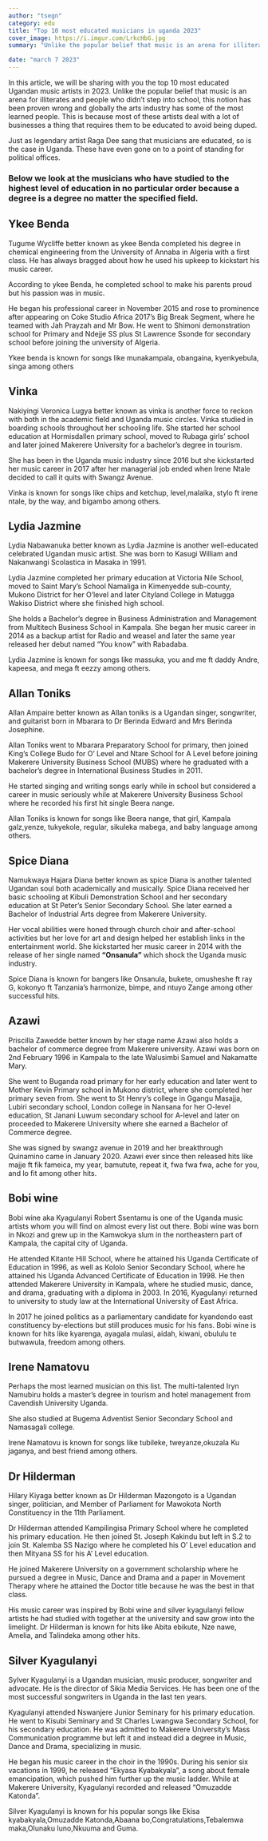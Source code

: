 ```yaml
---
author: "tsegn"
category: edu
title: "Top 10 most educated musicians in uganda 2023"
cover_image: https://i.imgur.com/LrkcHbG.jpg
summary: "Unlike the popular belief that music is an arena for illiterates and people who didn’t step into school"

date: "march 7 2023"
---
```


In this article, we will be sharing with you the top 10 most educated Ugandan music artists in 2023. Unlike the popular belief that music is an arena for illiterates and people who didn’t step into school, this notion has been proven wrong and globally the arts industry has some of the most learned people. This is because most of these artists deal with a lot of businesses a thing that requires them to be educated to avoid being duped.

Just as legendary artist Raga Dee sang that musicians are educated, so is the case in Uganda. These have even gone on to a point of standing for political offices.

<AdsComponent />

### Below we look at the musicians who have studied to the highest level of education in no particular order because a degree is a degree no matter the specified field.

## Ykee Benda

Tugume Wycliffe better known as ykee Benda completed his degree in chemical engineering from the University of Annaba in Algeria with a first class. He has always bragged about how he used his upkeep to kickstart his music career.

According to ykee Benda, he completed school to make his parents proud but his passion was in music.

He began his professional career in November 2015 and rose to prominence after appearing on Coke Studio Africa 2017’s Big Break Segment, where he teamed with Jah Prayzah and Mr Bow. He went to Shimoni demonstration school for Primary and Ndejje SS plus St Lawrence Ssonde for secondary school before joining the university of Algeria.

Ykee benda is known for songs like munakampala, obangaina, kyenkyebula, singa among others

## Vinka

Nakiyingi Veronica Lugya better known as vinka is another force to reckon with both in the academic field and Uganda music circles. Vinka studied in boarding schools throughout her schooling life. She started her school education at Hormisdallen primary school, moved to Rubaga girls’ school and later joined Makerere University for a bachelor’s degree in tourism.

She has been in the Uganda music industry since 2016 but she kickstarted her music career in 2017 after her managerial job ended when Irene Ntale decided to call it quits with Swangz Avenue.

Vinka is known for songs like chips and ketchup, level,malaika, stylo ft irene ntale, by the way, and bigambo among others.

<AdsComponent />

## Lydia Jazmine

Lydia Nabawanuka better known as Lydia Jazmine is another well-educated celebrated Ugandan music artist. She was born to Kasugi William and Nakanwangi Scolastica in Masaka in 1991.

Lydia Jazmine completed her primary education at Victoria Nile School, moved to Saint Mary’s School Namaliga in Kimenyedde sub-county, Mukono District for her O’level and later Cityland College in Matugga Wakiso District where she finished high school.

She holds a Bachelor’s degree in Business Administration and Management from Multitech Business School in Kampala. She began her music career in 2014 as a backup artist for Radio and weasel and later the same year released her debut named “You know” with Rabadaba.

Lydia Jazmine is known for songs like massuka, you and me ft daddy Andre, kapeesa, and mega ft eezzy among others.

## Allan Toniks

Allan Ampaire better known as Allan toniks is a Ugandan singer, songwriter, and guitarist born in Mbarara to Dr Berinda Edward and Mrs Berinda Josephine.

Allan Toniks went to Mbarara Preparatory School for primary, then joined King’s College Budo for O’ Level and Ntare School for A Level before joining Makerere University Business School (MUBS) where he graduated with a bachelor’s degree in International Business Studies in 2011.

He started singing and writing songs early while in school but considered a career in music seriously while at Makerere University Business School where he recorded his first hit single Beera nange.

Allan Toniks is known for songs like Beera nange, that girl, Kampala galz,yenze, tukyekole, regular, sikuleka mabega, and baby language among others.

<AdsComponent />

## Spice Diana

Namukwaya Hajara Diana better known as spice Diana is another talented Ugandan soul both academically and musically. Spice Diana received her basic schooling at Kibuli Demonstration School and her secondary education at St Peter’s Senior Secondary School. She later earned a Bachelor of Industrial Arts degree from Makerere University.

Her vocal abilities were honed through church choir and after-school activities but her love for art and design helped her establish links in the entertainment world. She kickstarted her music career in 2014 with the release of her single named **“Onsanula”** which shock the Uganda music industry.

Spice Diana is known for bangers like Onsanula, bukete, omusheshe ft ray G, kokonyo ft Tanzania’s harmonize, bimpe, and ntuyo Zange among other successful hits.

## Azawi

Priscilla Zawedde better known by her stage name Azawi also holds a bachelor of commerce degree from Makerere university. Azawi was born on 2nd February 1996 in Kampala to the late Walusimbi Samuel and Nakamatte Mary.

She went to Buganda road primary for her early education and later went to Mother Kevin Primary school in Mukono district, where she completed her primary seven from. She went to St Henry’s college in Ggangu Masajja, Lubiri secondary school, London college in Nansana for her O-level education, St Janani Luwum secondary school for A-level and later on proceeded to Makerere University where she earned a Bachelor of Commerce degree.

She was signed by swangz avenue in 2019 and her breakthrough Quinamino came in January 2020. Azawi ever since then released hits like majje ft fik fameica, my year, bamutute, repeat it, fwa fwa fwa, ache for you, and lo fit among other hits.

## Bobi wine

Bobi wine aka Kyagulanyi Robert Ssentamu is one of the Uganda music artists whom you will find on almost every list out there. Bobi wine was born in Nkozi and grew up in the Kamwokya slum in the northeastern part of Kampala, the capital city of Uganda.

He attended Kitante Hill School, where he attained his Uganda Certificate of Education in 1996, as well as Kololo Senior Secondary School, where he attained his Uganda Advanced Certificate of Education in 1998. He then attended Makerere University in Kampala, where he studied music, dance, and drama, graduating with a diploma in 2003. In 2016, Kyagulanyi returned to university to study law at the International University of East Africa.

In 2017 he joined politics as a parliamentary candidate for kyandondo east constituency by-elections but still produces music for his fans. Bobi wine is known for hits like kyarenga, ayagala mulasi, aidah, kiwani, obululu te butwawula, freedom among others.

<AdsComponent />

## Irene Namatovu

Perhaps the most learned musician on this list. The multi-talented Iryn Namubiru holds a master’s degree in tourism and hotel management from Cavendish University Uganda.

She also studied at Bugema Adventist Senior Secondary School and Namasagali college.

Irene Namatovu is known for songs like tubileke, tweyanze,okuzala Ku jaganya, and best friend among others.

## Dr Hilderman

Hilary Kiyaga better known as Dr Hilderman Mazongoto is a Ugandan singer, politician, and Member of Parliament for Mawokota North Constituency in the 11th Parliament.

Dr Hilderman attended Kampilingisa Primary School where he completed his primary education. He then joined St. Joseph Kakindu but left in S.2 to join St. Kalemba SS Nazigo where he completed his O’ Level education and then Mityana SS for his A’ Level education.

He joined Makerere University on a government scholarship where he pursued a degree in Music, Dance and Drama and a paper in Movement Therapy where he attained the Doctor title because he was the best in that class.

His music career was inspired by Bobi wine and silver kyagulanyi fellow artists he had studied with together at the university and saw grow into the limelight. Dr Hilderman is known for hits like Abita ebikute, Nze nawe, Amelia, and Talindeka among other hits.

<AdsComponent/>

## Silver Kyagulanyi

Sylver Kyagulanyi is a Ugandan musician, music producer, songwriter and advocate. He is the director of Sikia Media Services. He has been one of the most successful songwriters in Uganda in the last ten years.

Kyagulanyi attended Nswanjere Junior Seminary for his primary education. He went to Kisubi Seminary and St Charles Lwangwa Secondary School, for his secondary education. He was admitted to Makerere University’s Mass Communication programme but left it and instead did a degree in Music, Dance and Drama, specializing in music.

He began his music career in the choir in the 1990s. During his senior six vacations in 1999, he released “Ekyasa Kyabakyala”, a song about female emancipation, which pushed him further up the music ladder. While at Makerere University, Kyagulanyi recorded and released “Omuzadde Katonda”.

Silver Kyagulanyi is known for his popular songs like Ekisa kyabakyala,Omuzadde Katonda,Abaana bo,Congratulations,Tebalemwa maka,Olunaku luno,Nkuuma and Guma.
